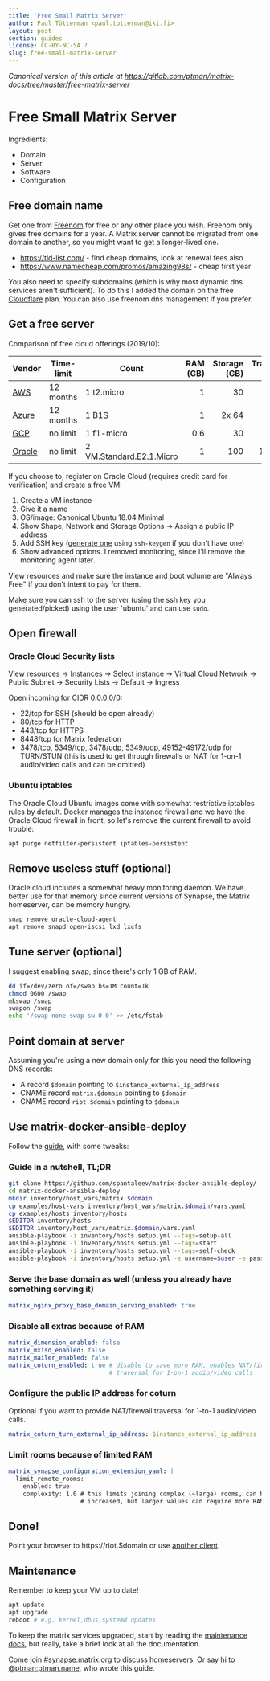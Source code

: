 ```yaml
---
title: 'Free Small Matrix Server'
author: Paul Tötterman <paul.totterman@iki.fi>
layout: post
section: guides
license: CC-BY-NC-SA ?
slug: free-small-matrix-server
---
```


*Canonical version of this article at
<https://gitlab.com/ptman/matrix-docs/tree/master/free-matrix-server>*

# Free Small Matrix Server

Ingredients:

- Domain
- Server
- Software
- Configuration

## Free domain name

Get one from [Freenom] for free or any other place you wish. Freenom only gives
free domains for a year. A Matrix server cannot be migrated from one domain to
another, so you might want to get a longer-lived one.

- https://tld-list.com/ - find cheap domains, look at renewal fees also
- https://www.namecheap.com/promos/amazing98s/ - cheap first year

You also need to specify subdomains (which is why most dynamic dns services
aren't sufficient). To do this I added the domain on the free [Cloudflare] plan.
You can also use freenom dns management if you prefer.

[Freenom]: https://www.freenom.com
[Cloudflare]: https://www.cloudflare.com

## Get a free server

Comparison of free cloud offerings (2019/10):

| Vendor   | Time-limit | Count                    | RAM (GB) | Storage (GB) | Transfer (GB) |
| -------- | ---------- | ------------------------ | -------: | -----------: | ------------: |
| [AWS]    | 12 months  | 1 t2.micro               | 1        | 30           | 15            |
| [Azure]  | 12 months  | 1 B1S                    | 1        | 2x 64        | 15            |
| [GCP]    | no limit   | 1 f1-micro               | 0.6      | 30           | 1             |
| [Oracle] | no limit   | 2 VM.Standard.E2.1.Micro | 1        | 100          | 10000         |

[AWS]: https://aws.amazon.com/free/
[Azure]: https://azure.microsoft.com/en-us/free/
[GCP]: https://cloud.google.com/free/
[Oracle]: https://www.oracle.com/cloud/free/

If you choose to, register on Oracle Cloud (requires credit card for
verification) and create a free VM:

1. Create a VM instance
2. Give it a name
3. OS/image: Canonical Ubuntu 18.04 Minimal
4. Show Shape, Network and Storage Options -> Assign a public IP address
5. Add SSH key ([generate one][sshkey] using `ssh-keygen` if you don't have one)
6. Show advanced options. I removed monitoring, since I'll remove the monitoring
   agent later.

View resources and make sure the instance and boot volume are "Always Free" if
you don't intent to pay for them.

Make sure you can ssh to the server (using the ssh key you generated/picked)
using the user 'ubuntu' and can use `sudo`.

[sshkey]: https://docs.oracle.com/en/cloud/iaas/compute-iaas-cloud/stcsg/generating-ssh-key-pair.html

## Open firewall

### Oracle Cloud Security lists

View resources -> Instances -> Select instance -> Virtual Cloud Network ->
Public Subnet -> Security Lists -> Default -> Ingress

Open incoming for CIDR 0.0.0.0/0:
- 22/tcp for SSH (should be open already)
- 80/tcp for HTTP
- 443/tcp for HTTPS
- 8448/tcp for Matrix federation
- 3478/tcp, 5349/tcp, 3478/udp, 5349/udp, 49152-49172/udp for TURN/STUN (this is
  used to get through firewalls or NAT for 1-on-1 audio/video calls and can be
  omitted)

### Ubuntu iptables

The Oracle Cloud Ubuntu images come with somewhat restrictive iptables rules by
default. Docker manages the instance firewall and we have the Oracle Cloud
firewall in front, so let's remove the current firewall to avoid trouble:

```sh
apt purge netfilter-persistent iptables-persistent
```

## Remove useless stuff (optional)

Oracle cloud includes a somewhat heavy monitoring daemon. We have better use for
that memory since current versions of Synapse, the Matrix homeserver, can be
memory hungry.

```sh
snap remove oracle-cloud-agent
apt remove snapd open-iscsi lxd lxcfs
```

## Tune server (optional)

I suggest enabling swap, since there's only 1 GB of RAM.

```sh
dd if=/dev/zero of=/swap bs=1M count=1k
chmod 0600 /swap
mkswap /swap
swapon /swap
echo '/swap none swap sw 0 0' >> /etc/fstab
```

## Point domain at server

Assuming you're using a new domain only for this you need the following DNS
records:

- A record `$domain` pointing to `$instance_external_ip_address`
- CNAME record `matrix.$domain` pointing to `$domain`
- CNAME record `riot.$domain` pointing to `$domain`


## Use matrix-docker-ansible-deploy

Follow the [guide], with some tweaks:

[guide]: https://github.com/spantaleev/matrix-docker-ansible-deploy/blob/master/docs/README.md

### Guide in a nutshell, TL;DR

```sh
git clone https://github.com/spantaleev/matrix-docker-ansible-deploy/
cd matrix-docker-ansible-deploy
mkdir inventory/host_vars/matrix.$domain
cp examples/host-vars inventory/host_vars/matrix.$domain/vars.yaml
cp examples/hosts inventory/hosts
$EDITOR inventory/hosts
$EDITOR inventory/host_vars/matrix.$domain/vars.yaml
ansible-playbook -i inventory/hosts setup.yml --tags=setup-all
ansible-playbook -i inventory/hosts setup.yml --tags=start
ansible-playbook -i inventory/hosts setup.yml --tags=self-check
ansible-playbook -i inventory/hosts setup.yml -e username=$user -e password=$pass -e admin=yes --tags=register-user
```

### Serve the base domain as well (unless you already have something serving it)

```yaml
matrix_nginx_proxy_base_domain_serving_enabled: true
```

### Disable all extras because of RAM

```yaml
matrix_dimension_enabled: false
matrix_mxisd_enabled: false
matrix_mailer_enabled: false
matrix_coturn_enabled: true # disable to save more RAM, enables NAT/firewall
                            # traversal for 1-on-1 audio/video calls
```

### Configure the public IP address for coturn

Optional if you want to provide NAT/firewall traversal for 1-to-1 audio/video
calls.

```yaml
matrix_coturn_turn_external_ip_address: $instance_external_ip_address
```

### Limit rooms because of limited RAM

```yaml
matrix_synapse_configuration_extension_yaml: |
  limit_remote_rooms:
    enabled: true
    complexity: 1.0 # this limits joining complex (~large) rooms, can be
                    # increased, but larger values can require more RAM
```

## Done!

Point your browser to https://riot.$domain or use [another
client](https://matrix.org/clients).

## Maintenance

Remember to keep your VM up to date!

```sh
apt update
apt upgrade
reboot # e.g. kernel,dbus,systemd updates
```

To keep the matrix services upgraded, start by reading the [maintenance docs],
but really, take a brief look at all the documentation.

[maintenance docs]: https://github.com/spantaleev/matrix-docker-ansible-deploy/blob/master/docs/maintenance-upgrading-services.md

Come join [#synapse:matrix.org](https://matrix.to/#/#synapse:matrix.org) to
discuss homeservers. Or say hi to
[@ptman:ptman.name](https://matrix.to/#/@ptman:ptman.name), who wrote this
guide.

